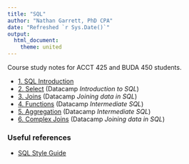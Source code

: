 ```yaml
--- 
title: "SQL"
author: "Nathan Garrett, PhD CPA"
date: "Refreshed `r Sys.Date()`"
output: 
  html_document:
    theme: united
---
```


Course study notes for ACCT 425 and BUDA 450 students.

* [1. SQL Introduction](sql01-introduction.html)
* [2. Select](sql02-select.html) (Datacamp *Introduction to SQL*)
* [3. Joins](sql03-joins.html) (Datacamp *Joining data in SQL*)
* [4. Functions](sql04-functions.html) (Datacamp *Intermediate SQL*)
* [5. Aggregation](sql05-aggregation.html) (Datacamp *Intermediate SQL*)
* [6. Complex Joins](sql06-complexjoins.html) (Datacamp *Joining data in SQL*)


### Useful references

- [SQL Style Guide](https://www.sqlstyle.guide/)